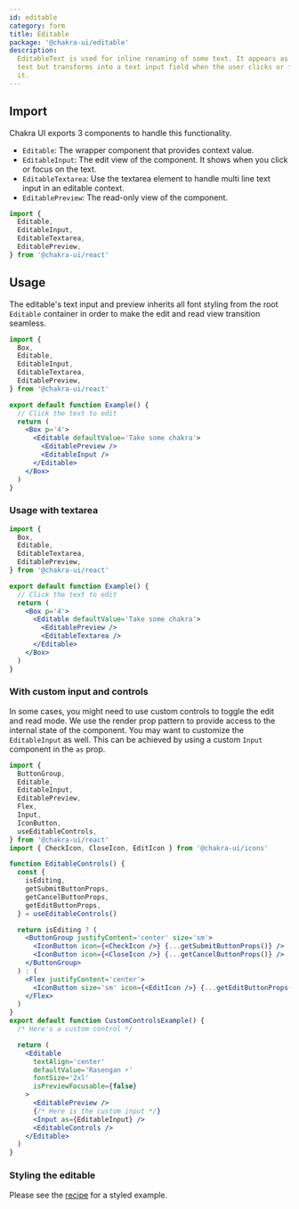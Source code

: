 ```yaml
---
id: editable
category: form
title: Editable
package: '@chakra-ui/editable'
description:
  EditableText is used for inline renaming of some text. It appears as normal UI
  text but transforms into a text input field when the user clicks or focuses on
  it.
---
```


## Import

Chakra UI exports 3 components to handle this functionality.

- `Editable`: The wrapper component that provides context value.
- `EditableInput`: The edit view of the component. It shows when you click or
  focus on the text.
- `EditableTextarea`: Use the textarea element to handle multi line text input
  in an editable context.
- `EditablePreview`: The read-only view of the component.

```js
import {
  Editable,
  EditableInput,
  EditableTextarea,
  EditablePreview,
} from '@chakra-ui/react'
```

## Usage

The editable's text input and preview inherits all font styling from the root
`Editable` container in order to make the edit and read view transition
seamless.

```jsx
import {
  Box,
  Editable,
  EditableInput,
  EditableTextarea,
  EditablePreview,
} from '@chakra-ui/react'

export default function Example() {
  // Click the text to edit
  return (
    <Box p='4'>
      <Editable defaultValue='Take some chakra'>
        <EditablePreview />
        <EditableInput />
      </Editable>
    </Box>
  )
}
```

### Usage with textarea

```jsx
import {
  Box,
  Editable,
  EditableTextarea,
  EditablePreview,
} from '@chakra-ui/react'

export default function Example() {
  // Click the text to edit
  return (
    <Box p='4'>
      <Editable defaultValue='Take some chakra'>
        <EditablePreview />
        <EditableTextarea />
      </Editable>
    </Box>
  )
}
```

### With custom input and controls

In some cases, you might need to use custom controls to toggle the edit and read
mode. We use the render prop pattern to provide access to the internal state of
the component. You may want to customize the `EditableInput` as well. This can
be achieved by using a custom `Input` component in the `as` prop.

```jsx
import {
  ButtonGroup,
  Editable,
  EditableInput,
  EditablePreview,
  Flex,
  Input,
  IconButton,
  useEditableControls,
} from '@chakra-ui/react'
import { CheckIcon, CloseIcon, EditIcon } from '@chakra-ui/icons'

function EditableControls() {
  const {
    isEditing,
    getSubmitButtonProps,
    getCancelButtonProps,
    getEditButtonProps,
  } = useEditableControls()

  return isEditing ? (
    <ButtonGroup justifyContent='center' size='sm'>
      <IconButton icon={<CheckIcon />} {...getSubmitButtonProps()} />
      <IconButton icon={<CloseIcon />} {...getCancelButtonProps()} />
    </ButtonGroup>
  ) : (
    <Flex justifyContent='center'>
      <IconButton size='sm' icon={<EditIcon />} {...getEditButtonProps()} />
    </Flex>
  )
}
export default function CustomControlsExample() {
  /* Here's a custom control */

  return (
    <Editable
      textAlign='center'
      defaultValue='Rasengan ⚡️'
      fontSize='2xl'
      isPreviewFocusable={false}
    >
      <EditablePreview />
      {/* Here is the custom input */}
      <Input as={EditableInput} />
      <EditableControls />
    </Editable>
  )
}
```

### Styling the editable

Please see the [recipe](/community/recipes/atlaskit-editable) for a styled
example.
